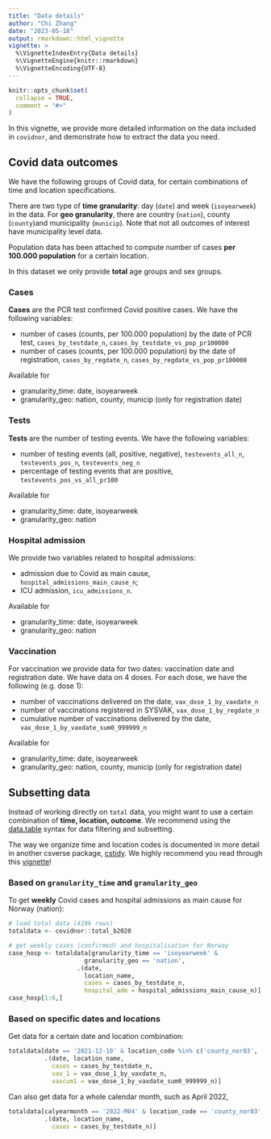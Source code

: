 ```yaml
---
title: "Data details"
author: "Chi Zhang"
date: "2023-05-18"
output: rmarkdown::html_vignette
vignette: >
  %\VignetteIndexEntry{Data details}
  %\VignetteEngine{knitr::rmarkdown}
  %\VignetteEncoding{UTF-8}
---
```


```r
knitr::opts_chunk$set(
  collapse = TRUE,
  comment = "#>"
)
```

In this vignette, we provide more detailed information on the data included in `covidnor`, and demonstrate how to extract the data you need. 


## Covid data outcomes

We have the following groups of Covid data, for certain combinations of time and location specifications. 

There are two type of **time granularity**: day (`date`) and week (`isoyearweek`) in the data. For **geo granularity**, there are country (`nation`), county (`county`)and municipality (`municip`). Note that not all outcomes of interest have municipality level data.


Population data has been attached to compute number of cases **per 100.000 population** for a certain location. 

In this dataset we only provide **total** age groups and sex groups. 



### Cases

**Cases** are the PCR test confirmed Covid positive cases. We have the following variables:

* number of cases (counts, per 100.000 population) by the date of PCR test, `cases_by_testdate_n`, `cases_by_testdate_vs_pop_pr100000`
* number of cases (counts, per 100.000 population) by the date of registration, `cases_by_regdate_n`, `cases_by_regdate_vs_pop_pr100000`

Available for 

* granularity_time: date, isoyearweek
* granularity_geo: nation, county, municip (only for registration date)

### Tests

**Tests** are the number of testing events. We have the following variables: 

* number of testing events (all, positive, negative), `testevents_all_n`, `testevents_pos_n`, `testevents_neg_n`
* percentage of testing events that are positive, `testevents_pos_vs_all_pr100`

Available for 

* granularity_time: date, isoyearweek
* granularity_geo: nation


### Hospital admission

We provide two variables related to hospital admissions: 

* admission due to Covid as main cause, `hospital_admissions_main_cause_n`; 
* ICU admission, `icu_admissions_n`.  

Available for 

* granularity_time: date, isoyearweek
* granularity_geo: nation

### Vaccination

For vaccination we provide data for two dates: vaccination date and registration date. We have data on 4 doses. For each dose, we have the following (e.g. dose 1):  

* number of vaccinations delivered on the date, `vax_dose_1_by_vaxdate_n`
* number of vaccinations registered in SYSVAK, `vax_dose_1_by_regdate_n`
* cumulative number of vaccinations delivered by the date, `vax_dose_1_by_vaxdate_sum0_999999_n`


Available for 

* granularity_time: date, isoyearweek
* granularity_geo: nation, county, municip (only for registration date)






## Subsetting data 

Instead of working directly on `total` data, you might want to use a certain combination of **time, location, outcome**. We recommend using the [data.table](https://CRAN.R-project.org/package=data.table) syntax for data filtering and subsetting.

The way we organize time and location codes is documented in more detail in another csverse package, [cstidy](https://www.csids.no/cstidy/index.html). We highly recommend you read through this [vignette](https://www.csids.no/cstidy/articles/csfmt_rts_data_v1.html#context-specific-columns)!



### Based on `granularity_time` and `granularity_geo`

To get **weekly** Covid cases and hospital admissions as main cause for Norway (nation):

```r
# load total data (419k rows)
totaldata <- covidnor::total_b2020

# get weekly cases (confirmed) and hospitalisation for Norway
case_hosp <- totaldata[granularity_time == 'isoyearweek' &
                     granularity_geo == 'nation',
                   .(date, 
                     location_name, 
                     cases = cases_by_testdate_n, 
                     hospital_adm = hospital_admissions_main_cause_n)]
case_hosp[1:6,]
```


### Based on specific dates and locations

Get data for a certain date and location combination:

```r
totaldata[date == '2021-12-10' & location_code %in% c('county_nor03', 'county_nor15'), 
          .(date, location_name, 
            cases = cases_by_testdate_n, 
            vax_1 = vax_dose_1_by_vaxdate_n, 
            vaxcum1 = vax_dose_1_by_vaxdate_sum0_999999_n)]
```

Can also get data for a whole calendar month, such as April 2022, 

```r
totaldata[calyearmonth == '2022-M04' & location_code == 'county_nor03', 
          .(date, location_name, 
            cases = cases_by_testdate_n)]
```



